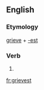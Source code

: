 ==English==

===Etymology===
[[grieve]] + [[-est]]

===Verb===
{{head|en}}

# {{second-person singular of|grieve|lang=en}}

[[fr:grievest]]